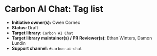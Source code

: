 
<Meta of={elementStories} />

# Carbon AI Chat: Tag list

* **Initiative owner(s):** Owen Cornec
* **Status:** Draft
* **Target library:** `Carbon AI Chat`
* **Target library maintainer(s) / PR Reviewer(s):** Ethan Winters, Damon Lundin
* **Support channel:** `#carbon-ai-chat`

